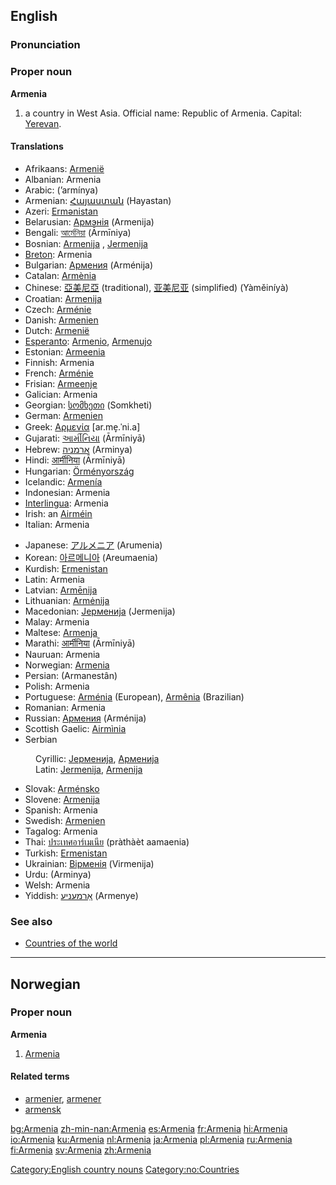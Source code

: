 {{wikipedia}}
{{see|armenia}}
==English==
===Pronunciation===
{{IPAchar|/&#593;ː'miːniə/}}
===Proper noun===
'''Armenia'''

# a country in West Asia. Official name: Republic of Armenia. Capital: [[Yerevan]].

====Translations====
{{top}}
*Afrikaans: [[Armenië]]
*Albanian: Armenia
*Arabic: {{ARchar|[[أرمينيا]]}} (’armínya) {{f}}
*Armenian: [[Հայաստան]] (Hayastan)
*Azeri: [[Ermənistan]]
*Belarusian: [[Армэнія]] (Armenija) {{f}}
*Bengali: [[আর্মেনিয়া]] (Ārmīniya)
*Bosnian: [[Armenija]] {{f}}, [[Jermenija]] {{f}}
*[[Breton]]: Armenia
*Bulgarian: [[Армения]] (Arménija) {{f}}
*Catalan: [[Armènia]]
*Chinese: [[亞美尼亞]] (traditional), [[亚美尼亚]] (simplified) (Yàměiníyà)
*Croatian: [[Armenija]] {{f}}
*Czech: [[Arménie]]
*Danish: [[Armenien]]
*Dutch: [[Armenië]]
*[[Esperanto]]: [[Armenio]], [[Armenujo]]
*Estonian: [[Armeenia]]
*Finnish: Armenia
*French: [[Arménie]] {{f}}
*Frisian: [[Armeenje]]
*Galician: Armenia {{f}}
*Georgian: [[სომხეთი]] (Somkheti)
*German: [[Armenien]] {{n}}
*Greek: [[Αρμενία]] [ar.me̞.ˈni.a] {{f}}
*Gujarati: [[આર્મીનિયા]] (Ārmīniyā)
*Hebrew: [[ארמניה]] (Arminya) {{f}}
*Hindi: [[आर्मीनिया]] (Ārmīniyā)
*Hungarian: [[Örményország]]
*Icelandic: [[Armenía]]
*Indonesian: Armenia
*[[Interlingua]]: Armenia
*Irish: an [[Airméin]]
*Italian: Armenia {{f}}
{{mid}}
*Japanese: [[アルメニア]] (Arumenia)
*Korean: [[아르메니아]] (Areumaenia)
*Kurdish: [[Ermenistan]] {{f}}
*Latin: Armenia {{f}}
*Latvian: [[Armēnija]]
*Lithuanian: [[Armėnija]]
*Macedonian: [[Јерменија]] (Jermenija) {{f}}
*Malay: Armenia
*Maltese: [[Armenja]]
*Marathi: [[आर्मीनिया]] (Ārmīniyā)
*Nauruan: Armenia
*Norwegian: [[#Norwegian|Armenia]]
*Persian: {{FAchar|[[ارمنستان]]}} (Armanestân)
*Polish: Armenia {{f}}
*Portuguese: [[Arménia]] (European), [[Armênia]] (Brazilian) {{f}}
*Romanian: Armenia {{f}}
*Russian: [[Армения]] (Arménija) {{f}}
*Scottish Gaelic: [[Airmìnia]]
*Serbian
:Cyrillic: [[Јерменија]], [[Арменија]] {{f}}
:Latin: [[Jermenija]], [[Armenija]] {{f}}
*Slovak: [[Arménsko]]
*Slovene: [[Armenija]] {{f}}
*Spanish: Armenia {{f}}
*Swedish: [[Armenien]]
*Tagalog: Armenia
*Thai: [[ประเทศอาร์เมเนีย]] (pràthàèt aamaenia)
*Turkish: [[Ermenistan]]
*Ukrainian: [[Вірменія]] (Virmenija) {{f}}
*Urdu: {{FAchar|[[آرمینیا]]}} (Arminya)
*Welsh: Armenia
*Yiddish: [[אַרמעניע]] (Armenye)
{{bottom}}

===See also===
*[[Countries of the world]]

[[Category:English country nouns]]

----
==Norwegian==
===Proper noun===
[[Category:no:Countries]]
'''Armenia'''
#[[#English|Armenia]]
====Related terms====
*[[armenier]], [[armener]]
*[[armensk]]

[[bg:Armenia]]
[[zh-min-nan:Armenia]]
[[es:Armenia]]
[[fr:Armenia]]
[[hi:Armenia]]
[[io:Armenia]]
[[ku:Armenia]]
[[nl:Armenia]]
[[ja:Armenia]]
[[pl:Armenia]]
[[ru:Armenia]]
[[fi:Armenia]]
[[sv:Armenia]]
[[zh:Armenia]]